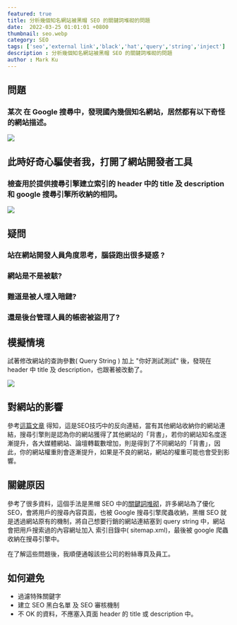 ```yaml
---
featured: true
title: 分析幾個知名網站被黑帽 SEO 的關鍵詞堆砌的問題
date:  2022-03-25 01:01:01 +0800
thumbnail: seo.webp
category: SEO
tags: ['seo','external link','black','hat','query','string','inject']
description : 分析幾個知名網站被黑帽 SEO 的關鍵詞堆砌的問題
author : Mark Ku
---
```


## 問題
### 某次 在 Google 搜尋中，發現國內幾個知名網站，居然都有以下奇怪的網站描述。
![](https://i.imgur.com/xL2V0cF.png)

## 此時好奇心驅使者我，打開了網站開發者工具
### 檢查用於提供搜尋引擎建立索引的 header 中的 title 及 description 和 google 搜尋引擎所收納的相同。
![](https://i.imgur.com/JaqXIzN.png)

## 疑問
### 站在網站開發人員角度思考，腦袋跑出很多疑惑 ?  

### 網站是不是被駭? 

### 難道是被人埋入暗鏈?   

### 還是後台管理人員的帳密被盜用了?   

## 模擬情境
試著修改網站的查詢參數( Query String ) 加上 "你好測試測試" 後，發現在 header 中 title 及 description，也跟著被改動了。

![](https://i.imgur.com/a8bF5iO.png)

## 對網站的影響
參考[這篇文章](https://ranking.works/%E6%8A%80%E8%A1%93SEO/%E5%A4%96%E9%83%A8%E9%80%A3%E7%B5%90?fbclid=IwAR3-2880GtK_3dEp2SUrlhD0t8jHb-_aLHYTCcgWCxI9Vpo55UTni8uZauo)
得知，這是SEO技巧中的反向連結，當有其他網站收納你的網站連結，搜尋引擎則是認為你的網站獲得了其他網站的「背書」，若你的網站知名度逐漸提升，各大媒體網站、論壇轉載數增加，則是得到了不同網站的「背書」，因此，你的網站權重則會逐漸提升，如果是不良的網站，網站的權重可能也會受到影響。

## 關鍵原因
參考了很多資料，這個手法是黑帽 SEO 中的[關鍵詞堆砌](https://baike.baidu.hk/item/%E9%97%9C%E9%8D%B5%E8%A9%9E%E5%A0%86%E7%A0%8C)，許多網站為了優化 SEO，會將用戶的搜尋內容頁面，也被 Google 搜尋引擎爬蟲收納，黑帽 SEO 就是透過網站原有的機制，將自己想要行銷的網站連結塞到 query string 中，網站會把用戶搜索過的內容網址加入 索引目錄中( sitemap.xml)，最後被 google 爬蟲收納在搜尋引擎中。  

在了解這些問題後，我順便通報該些公司的粉絲專頁及員工。

## 如何避免
* 過濾特殊關鍵字
* 建立 SEO 黑白名單 及 SEO 審核機制
* 不 OK 的資料，不應塞入頁面 header 的 title 或 description 中。